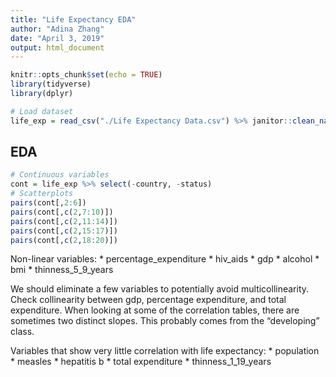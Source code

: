 ```yaml
---
title: "Life Expectancy EDA"
author: "Adina Zhang"
date: "April 3, 2019"
output: html_document
---
```


```r
knitr::opts_chunk$set(echo = TRUE)
library(tidyverse)
library(dplyr)

# Load dataset
life_exp = read_csv("./Life Expectancy Data.csv") %>% janitor::clean_names()
```


## EDA

```r
# Continuous variables
cont = life_exp %>% select(-country, -status)
# Scatterplots 
pairs(cont[,2:6])
pairs(cont[,c(2,7:10)])
pairs(cont[,c(2,11:14)])
pairs(cont[,c(2,15:17)])
pairs(cont[,c(2,18:20)])
```

Non-linear variables:
* percentage_expenditure
* hiv_aids
* gdp
* alcohol
* bmi
* thinness_5_9_years

We should eliminate a few variables to potentially avoid multicollinearity. Check collinearity between gdp, percentage expenditure, and total expenditure. When looking at some of the correlation tables, there are sometimes two distinct slopes. This probably comes from the "developing" class. 

Variables that show very little correlation with life expectancy:
* population
* measles
* hepatitis b
* total expenditure
* thinness_1_19_years